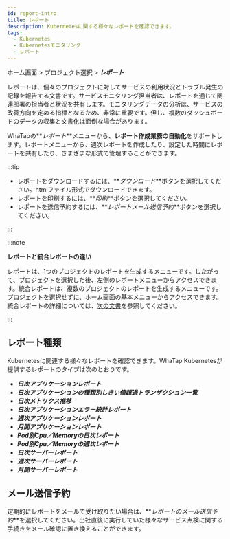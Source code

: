 ```yaml
---
id: report-intro
title: レポート
description: Kubernetesに関する様々なレポートを確認できます。
tags:
  - Kubernetes
  - Kubernetesモニタリング
  - レポート
---
```


ホーム画面 > プロジェクト選択 > **_レポート_**

<ImgLang img='whatap_kubernetes_flexible_report.png' desc='クバネティスレポート' />

レポートは、個々のプロジェクトに対してサービスの利用状況とトラブル発生の記録を報告する文書です。サービスモニタリング担当者は、レポートを通じて関連部署の担当者と状況を共有します。モニタリングデータの分析は、サービスの改善方向を定める指標となるため、非常に重要です。但し、複数のダッシュボードのデータの収集と文書化は面倒な場合があります。  

WhaTapの**_レポート_**メニューから、**レポート作成業務の自動化**をサポートします。レポートメニューから、週次レポートを作成したり、設定した時間にレポートを共有したり、さまざまな形式で管理することができます。

:::tip

- レポートをダウンロードするには、**_ダウンロード_**ボタンを選択してください。htmlファイル形式でダウンロードできます。
- レポートを印刷するには、**_印刷_**ボタンを選択してください。
- レポートを送信予約するには、**_レポートメール送信予約_**ボタンを選択してください。

:::

:::note

**レポートと統合レポートの違い**

レポートは、1つのプロジェクトのレポートを生成するメニューです。したがって、プロジェクトを選択した後、左側のレポートメニューからアクセスできます。統合レポートは、複数のプロジェクトのレポートを生成するメニューです。プロジェクトを選択せずに、ホーム画面の基本メニューからアクセスできます。統合レポートの詳細については、[次の文書](integrated-report)を参照してください。

:::

## レポート種類

Kubernetesに関連する様々なレポートを確認できます。WhaTap Kubernetesが提供するレポートのタイプは次のとおりです。

- **_日次アプリケーションレポート_**
- **_日次アプリケーションの種類別しきい値超過トランザクション一覧_**
- **_日次メトリクス推移_**
- **_日次アプリケーションエラー統計レポート_**
- **_週次アプリケーションレポート_**
- **_月間アプリケーションレポート_**
- **_Pod別Cpu／Memoryの日次レポート_**
- **_Pod別Cpu／Memoryの週次レポート_**
- **_日次サーバーレポート_**
- **_週次サーバーレポート_**
- **_月間サーバーレポート_**

## メール送信予約

定期的にレポートをメールで受け取りたい場合は、**_レポートのメール送信予約_**を選択してください。出社直後に実行していた様々なサービス点検に関する手続きをメール確認に置き換えることができます。

<ImgLang img='report_mail.png' desc='report mail' />
